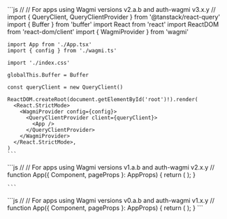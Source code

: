 <Tabs>
  <Tab title="Wagmi v2.a.b">
    ```js 
    //
    // For apps using Wagmi versions v2.a.b and auth-wagmi v3.x.y
    //
    import { QueryClient, QueryClientProvider } from '@tanstack/react-query'
    import { Buffer } from 'buffer'
    import React from 'react'
    import ReactDOM from 'react-dom/client'
    import { WagmiProvider } from 'wagmi'

    import App from './App.tsx'
    import { config } from './wagmi.ts'

    import './index.css'

    globalThis.Buffer = Buffer

    const queryClient = new QueryClient()

    ReactDOM.createRoot(document.getElementById('root')!).render(
      <React.StrictMode>
        <WagmiProvider config={config}>
          <QueryClientProvider client={queryClient}>
            <App />
          </QueryClientProvider>
        </WagmiProvider>
      </React.StrictMode>,
    )
    ```
  </Tab>
  <Tab title="Wagmi v1.a.b">
    ```js
    //   
    // For apps using Wagmi versions v1.a.b and auth-wagmi v2.x.y
    //
    function App({ Component, pageProps }: AppProps) {
      return (
        <WagmiConfig config={wagmiEntity}>
          <Component {...pageProps} />
        </WagmiConfig>
      );
    }  

    ```
  </Tab>
  <Tab title="Wagmi v0.a.b">
    ```js
    //
    // For apps using Wagmi versions  v0.a.b and auth-wagmi  v1.x.y
    //
    function App({ Component, pageProps }: AppProps) {
      return (
        <WagmiConfig client={wagmiEntity}>
          <Component {...pageProps} />
        </WagmiConfig>
      );
    }
    ```
  </Tab>
</Tabs>